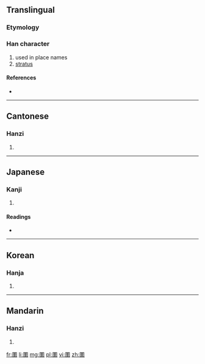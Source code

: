==Translingual==

===Etymology===
{{Han compound|囗|睪|c1=s|c2=p|ls=psc}}

===Han character===
{{Han char|rn=31|rad=囗|as=13|sn=16|four=6040<sub>1</sub>|canj=田田中十 (WWLJ)}}

# used in place names
# [[stratus]]

====References====
* {{Han ref|kx=0221.110|dkj=04850|dj=0453.110|hdz=10726.150|uh=571B|ud=22299|bh=E948|bd=59720}}

----

==Cantonese==

===Hanzi===
{{yue-hanzi|jyut=|y=yik6}}

# {{defn|lang=yue|sort=囗13}}

----

==Japanese==

===Kanji===
{{ja-kanji|grade=|rs=囗13}}

# {{defn|lang=ja|sort=囗13}}

====Readings====
* {{ja-readings|on=[[えき]] (eki), [[やく]] (yaku)|kun=[[めぐりゆく]] (meguriyuku)}}

----

==Korean==

===Hanja===
{{ko-hanja|hangeul=[[역]]|rv=yeok|mr=yŏk}}

# {{defn|lang=ko|sort=囗13}}

----

==Mandarin==

===Hanzi===
{{cmn-hanzi|pin=[[yì]] ([[yi4]])|wg=i<sup>4</sup>}}

# {{defn|lang=cmn|sort=囗13}}

[[fr:圛]]
[[li:圛]]
[[mg:圛]]
[[pl:圛]]
[[vi:圛]]
[[zh:圛]]